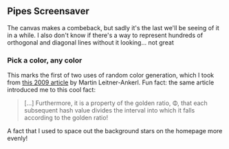## Pipes Screensaver

The canvas makes a combeback, but sadly it's the last we'll be seeing of it in a while. I also don't know if there's a way to represent hundreds of orthogonal and diagonal lines without it looking... not great

### Pick a color, any color
This marks the first of two uses of random color generation, which I took from [this 2009 article](https://martin.ankerl.com/2009/12/09/how-to-create-random-colors-programmatically/) by Martin Leitner-Ankerl. Fun fact: the same article introduced me to this cool fact:

> […] Furthermore, it is a property of the golden ratio, Φ, that each subsequent hash value divides the interval into which it falls according to the golden ratio!

A fact that I used to space out the background stars on the homepage more evenly!